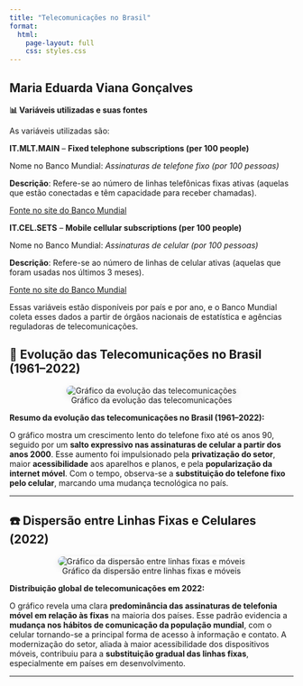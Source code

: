---
title: "Telecomunicações no Brasil"
format: 
  html:
    page-layout: full
    css: styles.css
---

## Maria Eduarda Viana Gonçalves

**📊 Variáveis utilizadas e suas fontes**

As variáveis utilizadas são:

**IT.MLT.MAIN** – **Fixed telephone subscriptions (per 100 people)**

Nome no Banco Mundial: *Assinaturas de telefone fixo (por 100 pessoas)*

**Descrição**: Refere-se ao número de linhas telefônicas fixas ativas (aquelas que estão conectadas e têm capacidade para receber chamadas).

[Fonte no site do Banco Mundial](https://data.worldbank.org/indicator/IT.MLT.MAIN)

**IT.CEL.SETS** – **Mobile cellular subscriptions (per 100 people)**

Nome no Banco Mundial: *Assinaturas de celular (por 100 pessoas)*

**Descrição**: Refere-se ao número de linhas de celular ativas (aquelas que foram usadas nos últimos 3 meses).

[Fonte no site do Banco Mundial](https://data.worldbank.org/indicator/IT.CEL.SETS)

Essas variáveis estão disponíveis por país e por ano, e o Banco Mundial coleta esses dados a partir de órgãos nacionais de estatística e agências reguladoras de telecomunicações.

## 📡 Evolução das Telecomunicações no Brasil (1961–2022)

::: {style="text-align: center;"}
![Gráfico da evolução das telecomunicações](evolução%20da%20tel.png){style="border-radius: 12px; box-shadow: 0 4px 12px rgba(0,0,0,0.1);"}
:::

**Resumo da evolução das telecomunicações no Brasil (1961–2022):**

O gráfico mostra um crescimento lento do telefone fixo até os anos 90, seguido por um **salto expressivo nas assinaturas de celular a partir dos anos 2000**. Esse aumento foi impulsionado pela **privatização do setor**, maior **acessibilidade** aos aparelhos e planos, e pela **popularização da internet móvel**. Com o tempo, observa-se a **substituição do telefone fixo pelo celular**, marcando uma mudança tecnológica no país.

------------------------------------------------------------------------

## ☎️ Dispersão entre Linhas Fixas e Celulares (2022)

::: {style="text-align: center;"}
![Gráfico da dispersão entre linhas fixas e móveis](dispersão%20entre%20linhas.png){style="border-radius: 12px; box-shadow: 0 4px 12px rgba(0,0,0,0.1);"}
:::

**Distribuição global de telecomunicações em 2022:**

O gráfico revela uma clara **predominância das assinaturas de telefonia móvel em relação às fixas** na maioria dos países. Esse padrão evidencia a **mudança nos hábitos de comunicação da população mundial**, com o celular tornando-se a principal forma de acesso à informação e contato. A modernização do setor, aliada à maior acessibilidade dos dispositivos móveis, contribuiu para a **substituição gradual das linhas fixas**, especialmente em países em desenvolvimento.

------------------------------------------------------------------------
